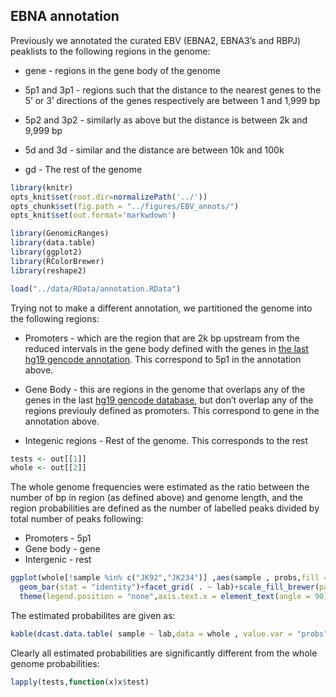 
## EBNA annotation

Previously we annotated the curated EBV (EBNA2, EBNA3's and RBPJ)
peaklists to the following regions in the genome:

- gene - regions in the gene body of the genome

- 5p1 and 3p1 - regions such that the distance to the nearest genes to
  the 5' or 3' directions of the genes respectively are between 1 and 1,999 bp

- 5p2 and 3p2 - similarly as above but the distance is between 2k and 9,999 bp

- 5d and 3d - similar and the distance are between 10k and 100k

- gd - The rest of the genome

```r

library(knitr)
opts_knit$set(root.dir=normalizePath('../'))
opts_chunk$set(fig.path = "../figures/EBV_annots/")
opts_knit$set(out.format='markwdown')

library(GenomicRanges)
library(data.table)
library(ggplot2)
library(RColorBrewer)
library(reshape2)

load("../data/RData/annotation.RData")

```

Trying not to make a different annotation, we partitioned the genome
into the following regions:

- Promoters - which are the region that are 2k bp upstream from the
  reduced intervals in the gene body defined with the genes in [the
  last hg19 gencode
  annotation](http://www.gencodegenes.org/releases/19.html). This
  correspond to 5p1 in the annotation above.

- Gene Body - this are regions in the genome that overlaps any of the
  genes in the last [hg19 gencode
  database](http://www.gencodegenes.org/releases/19.html), but don't
  overlap any of the regions previouly defined as promoters. This
  correspond to gene in the annotation above.
 
- Integenic regions - Rest of the genome. This corresponds to the rest

```r

tests <- out[[1]]
whole <- out[[2]]

```

The whole genome frequencies were estimated as the ratio between the
number of bp in region (as defined above) and genome length, and the
region probabilities are defined as the number of labelled peaks
divided by total number of peaks following:

- Promoters - 5p1
- Gene body - gene
- Intergenic - rest


```r
ggplot(whole[!sample %in% c("JK92","JK234")] ,aes(sample , probs,fill = sample))+
  geom_bar(stat = "identity")+facet_grid( . ~ lab)+scale_fill_brewer(palette = "Set1")+
  theme(legend.position = "none",axis.text.x = element_text(angle = 90))+xlab("")+ylab("")
```

The estimated probabilites are given as:

```r

kable(dcast.data.table( sample ~ lab,data = whole , value.var = "probs"),digits=4) 

```

Clearly all estimated probabilities are significantly different from
the whole genome probabilities:

```r
lapply(tests,function(x)x$test)
```


